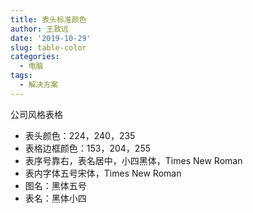 ```yaml
---
title: 表头标准颜色
author: 王致远
date: '2019-10-29'
slug: table-color
categories:
  - 电脑
tags:
  - 解决方案
---
```


公司风格表格

* 表头颜色：224，240，235
* 表格边框颜色：153，204，255
* 表序号靠右，表名居中，小四黑体，Times New Roman
* 表内字体五号宋体，Times New Roman
* 图名：黑体五号
* 表名：黑体小四